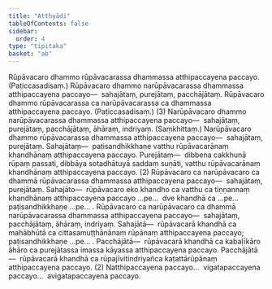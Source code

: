 ```yaml
---
title: "Atthyādi"
tableOfContents: false
sidebar:
  order: 4
type: "tipitaka"
basket: "ab"
---
```



<DynamicBreadcrumb />

<Division number="257">

<Paragraph number="4638">
Rūpāvacaro dhammo rūpāvacarassa dhammassa atthipaccayena paccayo. (Paṭiccasadisaṃ.) Rūpāvacaro dhammo narūpāvacarassa dhammassa atthipaccayena paccayo—  sahajātaṃ, purejātaṃ, pacchājātaṃ. Rūpāvacaro dhammo rūpāvacarassa ca narūpāvacarassa ca dhammassa atthipaccayena paccayo. (Paṭiccasadisaṃ.) (3)
</Paragraph>

<Paragraph number="4639">
Narūpāvacaro dhammo narūpāvacarassa dhammassa atthipaccayena paccayo—  sahajātaṃ, purejātaṃ, pacchājātaṃ, āhāraṃ, indriyaṃ. (Saṃkhittaṃ.) Narūpāvacaro dhammo rūpāvacarassa dhammassa atthipaccayena paccayo—  sahajātaṃ, purejātaṃ. <Emphasis>Sahajātaṃ</Emphasis>—  paṭisandhikkhaṇe vatthu rūpāvacarānaṃ khandhānaṃ atthipaccayena paccayo. <Emphasis>Purejātaṃ</Emphasis>—  dibbena cakkhunā rūpaṃ passati, dibbāya sotadhātuyā saddaṃ suṇāti, vatthu rūpāvacarānaṃ khandhānaṃ atthipaccayena paccayo. (2)
</Paragraph>

</Division>
<Division number="258">

<Paragraph number="4640">
Rūpāvacaro ca narūpāvacaro ca dhammā rūpāvacarassa dhammassa atthipaccayena paccayo—  sahajātaṃ, purejātaṃ. <Emphasis>Sahajāto</Emphasis>—  rūpāvacaro eko khandho ca vatthu ca tiṇṇannaṃ khandhānaṃ atthipaccayena paccayo …pe…  dve khandhā ca …pe…  paṭisandhikkhaṇe …pe… . Rūpāvacaro ca narūpāvacaro ca dhammā narūpāvacarassa dhammassa atthipaccayena paccayo—  sahajātaṃ, pacchājātaṃ, āhāraṃ, indriyaṃ. <Emphasis>Sahajātā</Emphasis>—  rūpāvacarā khandhā ca mahābhūtā ca cittasamuṭṭhānānaṃ rūpānaṃ atthipaccayena paccayo; paṭisandhikkhaṇe …pe… . <Emphasis>Pacchājātā</Emphasis>—  rūpāvacarā khandhā ca kabaḷīkāro āhāro ca purejātassa imassa kāyassa atthipaccayena paccayo. <Emphasis>Pacchājātā</Emphasis>—  rūpāvacarā khandhā ca rūpajīvitindriyañca kaṭattārūpānaṃ atthipaccayena paccayo. (2)
</Paragraph>

<Paragraph number="4641">
Natthipaccayena paccayo…  vigatapaccayena paccayo…  avigatapaccayena paccayo.
</Paragraph>
</Division>